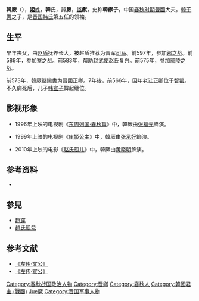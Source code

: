 {{模板:Infobox 先秦人物
|名稱=韓厥
|姓=[[姬姓|姬]]
|氏=[[韓氏|韓]]
|名=厥
|字=
|别名=韓獻子
|别字=
|諡号=獻
|官位=[[晉國|晉國]][[中軍將|中軍將]]
|時代=春秋
|國家=晉國
|身份=卿
|出生=
|逝世日期=前566年
|父=[[韓子輿|韓子輿]]
|子女=[[韓無忌|韓無忌]]、[[韓起|韓起]]
}}
'''韓厥'''（{{bd|？||前566年||catIdx=Han韓厥}}），[[姬姓|'''姬'''姓]]，'''韓'''氏，諱'''厥'''，[[諡號|諡]]'''獻'''，史称'''韓獻子'''，中国[[春秋时期|春秋时期]][[晉國|晉國]]大夫。[[韓子輿|韓子輿]]之子，是[[晋国|晋国]][[韓国_(战国)|韩氏]]第五任的领袖。

==生平==
早年丧父，由[[赵盾|赵盾]]抚养长大，被赵盾推荐为晋军[[司马|司马]]。前597年，参加[[邲之战|邲之战]]。前589年，参加[[鞌之战|鞌之战]]。前583年，帮助[[赵武|赵武]]使赵氏复兴。前575年，参加[[鄢陵之战|鄢陵之战]]。

前573年，韓厥继[[欒書|欒書]]为晉國正卿。7年後，前566年，因年老让正卿位于[[智罃|智罃]]。不久病死后，儿子[[韩宣子|韩宣子]]韓起继位。

== 影视形象 ==

* 1996年上映的电视剧《[[东周列国·春秋篇|东周列国·春秋篇]]》中，韓厥由[[張福元_(演員)|张福元]]飾演。

* 1999年上映的电视剧《[[庄姬公主|庄姬公主]]》中，韓厥由[[张承好|张承好]]飾演。

* 2010年上映的电影《[[趙氏孤兒_(電影)|赵氏孤儿]]》中，韓厥由[[黄晓明|黄晓明]]飾演。

{{start box}}
{{s-before|[[韓子輿|韓子輿]]}}
{{s-title|[[韩国_(战国)|晉國韓氏領袖]]}}
{{s-after|[[韓宣子|韓宣子]]}}
{{s-before|[[欒書|欒書]]}}
{{s-title|[[春秋时期|春秋]][[晉國|晉國]]正卿|前573年—前566年}}
{{s-after|[[智罃|智罃]]}}
{{end box}}
{{韩国君主}}

==参考资料==
*{{Wikisource history|史記|045|韓世家}}

==参見==
*[[趙穿|趙穿]]
*[[趙氏孤兒|趙氏孤兒]]

==参考文献==
*[https://web.archive.org/web/20040808082009/http://www.chinakyl.com/rbbook/gb/13/7/cqzz_006.htm 《左传·文公》]
*[https://web.archive.org/web/20040808082512/http://www.chinakyl.com/rbbook/gb/13/7/cqzz_007.htm 《左传·宣公》]

{{DEFAULTSORT:Han韓厥}}
[[Category:春秋战国政治人物|Category:春秋战国政治人物]]
[[Category:晋卿|Category:晋卿]]
[[Category:春秋人|Category:春秋人]]
[[Category:韓國君主_(戰國)|Category:韓國君主 (戰國)]]
[[Category:韓姓|Jue厥]]
[[Category:晋国军事人物|Category:晋国军事人物]]
